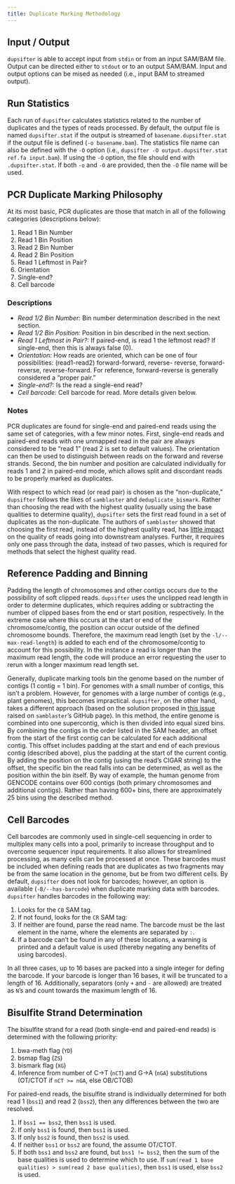 ```yaml
---
title: Duplicate Marking Methodology
---
```


## Input / Output

`dupsifter` is able to accept input from `stdin` or from an input SAM/BAM file. Output can be directed either to
`stdout` or to an output SAM/BAM. Input and output options can be mised as needed (i.e., input BAM to streamed output).

## Run Statistics

Each run of `dupsifter` calculates statistics related to the number of duplicates and the types of reads processed. By
default, the output file is named `dupsifter.stat` if the output is streamed of `basename.dupsifter.stat` if the output
file is defined (`-o basename.bam`). The statistics file name can also be defined with the `-O` option (i.e.,
`dupsifter -O output.dupsifter.stat ref.fa input.bam`). If using the `-O` option, the file should end with
`.dupsifter.stat`. If both `-o` and `-O` are provided, then the `-O` file name will be used.

## PCR Duplicate Marking Philosophy

At its most basic, PCR duplicates are those that match in all of the following categories (descriptions below):

1. Read 1 Bin Number
2. Read 1 Bin Position
3. Read 2 Bin Number
4. Read 2 Bin Position
5. Read 1 Leftmost in Pair?
6. Orientation
7. Single-end?
8. Cell barcode

### Descriptions

- *Read 1/2 Bin Number:* Bin number determination described in the next section.
- *Read 1/2 Bin Position:* Position in bin described in the next section.
- *Read 1 Leftmost in Pair?:* If paired-end, is read 1 the leftmost read? If single-end, then this is always false (0).
- *Orientation:* How reads are oriented, which can be one of four possibilities: (read1-read2) forward-forward, reverse-
  reverse, forward-reverse, reverse-forward. For reference, forward-reverse is generally considered a "proper pair."
- *Single-end?:* Is the read a single-end read?
- *Cell barcode:* Cell barcode for read. More details given below.

### Notes

PCR duplicates are found for single-end and paired-end reads using the same set of categories, with a few minor notes.
First, single-end reads and paired-end reads with one unmapped read in the pair are always considered to be "read 1"
(read 2 is set to default values). The orientation can then be used to distinguish between reads on the forward and
reverse strands. Second, the bin number and position are calculated individually for reads 1 and 2 in paired-end mode,
which allows split and discordant reads to be properly marked as duplicates.

With respect to which read (or read pair) is chosen as the "non-duplicate," `dupsifter` follows the likes of
`samblaster` and `deduplicate_bismark`. Rather than choosing the read with the highest quality (usually using the base
qualities to determine quality), `dupsifter` sets the first read found in a set of duplicates as the non-duplicate. The
authors of `samblaster` showed that choosing the first read, instead of the highest quality read, has
[little impact](https://github.com/GregoryFaust/samblaster/blob/master/SAMBLASTER_Supplemental.pdf) on the quality of
reads going into downstream analyses. Further, it requires only one pass through the data, instead of two passes, which
is required for methods that select the highest quality read.

## Reference Padding and Binning

Padding the length of chromosomes and other contigs occurs due to the possibility of soft clipped reads. `dupsifter`
uses the unclipped read length in order to determine duplicates, which requires adding or subtracting the number of
clipped bases from the end or start position, respectively. In the extreme case where this occurs at the start or end of
the chromosome/contig, the position can occur outside of the defined chromosome bounds. Therefore, the maximum read
length (set by the `-l/--max-read-length`) is added to each end of the chromosome/contig to account for this
possibility. In the instance a read is longer than the maximum read length, the code will produce an error requesting
the user to rerun with a longer maximum read length set.

Generally, duplicate marking tools bin the genome based on the number of contigs (1 contig = 1 bin). For genomes with a
small number of contigs, this isn't a problem. However, for genomes with a large number of contigs (e.g., plant
genomes), this becomes impractical. `dupsifter`, on the other hand, takes a different approach (based on the solution
proposed in [this issue](https://github.com/GregoryFaust/samblaster/issues/21) raised on `samblaster`'s GitHub page). In
this method, the entire genome is combined into one supercontig, which is then divided into equal sized bins. By
combining the contigs in the order listed in the SAM header, an offset from the start of the first contig can be
calculated for each additional contig. This offset includes padding at the start and end of each previous contig
(described above), plus the padding at the start of the current contig. By adding the position on the contig (using the
read's CIGAR string) to the offset, the specific bin the read falls into can be determined, as well as the position
within the bin itself. By way of example, the human genome from GENCODE contains over 600 contigs (both primary
chromosomes and additional contigs). Rather than having 600+ bins, there are approximately 25 bins using the described
method.

## Cell Barcodes

Cell barcodes are commonly used in single-cell sequencing in order to multiplex many cells into a pool, primarily to
increase throughput and to overcome sequencer input requirements. It also allows for streamlined processing, as many
cells can be processed at once. These barcodes must be included when defining reads that are duplicates as two fragments
may be from the same location in the genome, but be from two different cells. By default, `dupsifter` does not look for
barcodes; however, an option is available (`-B/--has-barcode`) when duplicate marking data with barcodes. `dupsifter`
handles barcodes in the following way:

1. Looks for the `CB` SAM tag.
2. If not found, looks for the `CR` SAM tag:
3. If neither are found, parse the read name. The barcode must be the last element in the name, where the elements are
   separated by `:`.
4. If a barcode can't be found in any of these locations, a warning is printed and a default value is used (thereby
   negating any benefits of using barcodes).

In all three cases, up to 16 bases are packed into a single integer for defing the barcode. If your barcode is longer
than 16 bases, it will be truncated to a length of 16. Additionally, separators (only `+` and `-` are allowed) are
treated as `N`'s and count towards the maximum length of 16.

<!-- Room for improvement: -->
<!--   - Allow barcodes longer than 16 base pairs. -->
<!--   - Handle barcodes with dual indexes. -->
<!--   - Include UMI capabilities. -->

## Bisulfite Strand Determination

The bisulfite strand for a read (both single-end and paired-end reads) is determined with the following priority:

1. bwa-meth flag (`YD`)
2. bsmap flag (`ZS`)
3. bismark flag (`XG`)
4. Inference from number of C&#8594;T (`nCT`) and G&#8594;A (`nGA`) substitutions (OT/CTOT if `nCT >= nGA`, else
   OB/CTOB)

For paired-end reads, the bisulfite strand is individually determined for both read 1 (`bss1`) and read 2 (`bss2`), then
any differences between the two are resolved.

1. If `bss1 == bss2`, then `bss1` is used.
2. If only `bss1` is found, then `bss1` is used.
3. If only `bss2` is found, then `bss2` is used.
4. If neither `bss1` or `bss2` are found, the assume OT/CTOT.
5. If both `bss1` and `bss2` are found, but `bss1 != bss2`, then the sum of the base qualities is used to determine
   which to use. If `sum(read 1 base qualities) > sum(read 2 base qualities)`, then `bss1` is used, else `bss2` is used.

